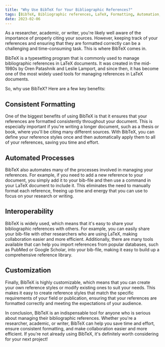 ```yaml
---
title: "Why Use BibTeX for Your Bibliographic References?"
tags: [BibTeX, Bibliographic references, LaTeX, Formatting, Automation, Interoperability, Customization, Research, Writing, Publication]
date: 2023-02-06
---
```


As a researcher, academic, or writer, you're likely well aware of the importance of properly citing your sources. However, keeping track of your references and ensuring that they are formatted correctly can be a challenging and time-consuming task. This is where BibTeX comes in.

BibTeX is a typesetting program that is commonly used to manage bibliographic references in LaTeX documents. It was created in the mid-1980s by Oren Patashnik and Leslie Lamport, and since then, it has become one of the most widely used tools for managing references in LaTeX documents.



<CiteDrive />
So, why use BibTeX? Here are a few key benefits:

## Consistent Formatting

One of the biggest benefits of using BibTeX is that it ensures that your references are formatted consistently throughout your document. This is especially important if you're writing a longer document, such as a thesis or book, where you'll be citing many different sources. With BibTeX, you can define your reference styles once and then automatically apply them to all of your references, saving you time and effort.

## Automated Processes

BibTeX also automates many of the processes involved in managing your references. For example, if you need to add a new reference to your document, you simply add it to your bib-file and then use a command in your LaTeX document to include it. This eliminates the need to manually format each reference, freeing up time and energy that you can use to focus on your research or writing.

## Interoperability

BibTeX is widely used, which means that it's easy to share your bibliographic references with others. For example, you can easily share your bib-file with other researchers who are using LaTeX, making collaboration easier and more efficient. Additionally, there are many tools available that can help you import references from popular databases, such as PubMed or Google Scholar, into your bib-file, making it easy to build up a comprehensive reference library.

## Customization

Finally, BibTeX is highly customizable, which means that you can create your own reference styles or modify existing ones to suit your needs. This makes it easy to create reference styles that match the specific requirements of your field or publication, ensuring that your references are formatted correctly and meeting the expectations of your audience.

In conclusion, BibTeX is an indispensable tool for anyone who is serious about managing their bibliographic references. Whether you're a researcher, academic, or writer, BibTeX can help you save time and effort, ensure consistent formatting, and make collaboration easier and more efficient. If you're not already using BibTeX, it's definitely worth considering for your next project!